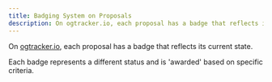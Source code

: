 ---
title: Badging System on Proposals
description: On ogtracker.io, each proposal has a badge that reflects its current state. Each badge represents a different status and is awarded based on specific criteria.
---

On [ogtracker.io](https://ogtracker.io), each proposal has a badge that reflects its current state. 

Each badge represents a different status and is 'awarded' based on specific criteria.
